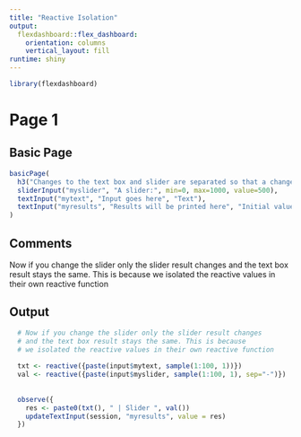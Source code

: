 ```yaml
---
title: "Reactive Isolation"
output: 
  flexdashboard::flex_dashboard:
    orientation: columns
    vertical_layout: fill
runtime: shiny    
---
```


```r
library(flexdashboard)
```

# Page 1

## Basic Page

```r
basicPage(
  h3("Changes to the text box and slider are separated so that a change to the text box will not affect the slider part of the results textbox"),
  sliderInput("myslider", "A slider:", min=0, max=1000, value=500),
  textInput("mytext", "Input goes here", "Text"),
  textInput("myresults", "Results will be printed here", "Initial value")
)
```

## Comments
Now if you change the slider only the slider result changes
and the text box result stays the same. This is because
we isolated the reactive values in their own reactive function

## Output

```r
  # Now if you change the slider only the slider result changes
  # and the text box result stays the same. This is because
  # we isolated the reactive values in their own reactive function
  
  txt <- reactive({paste(input$mytext, sample(1:100, 1))})
  val <- reactive({paste(input$myslider, sample(1:100, 1), sep="-")})
  
  
  observe({
    res <- paste0(txt(), " | Slider ", val())
    updateTextInput(session, "myresults", value = res)
  })  
```

